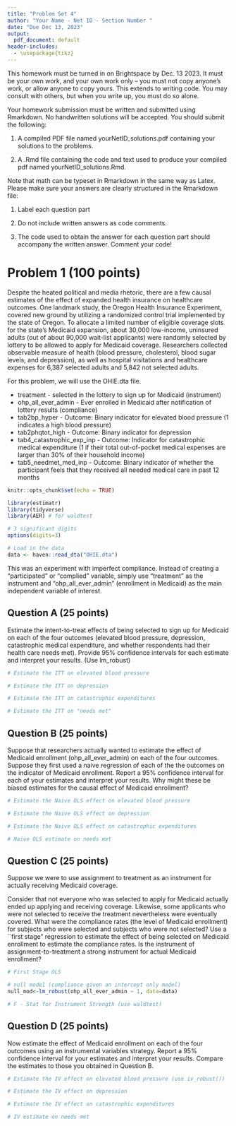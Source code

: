 ```yaml
---
title: "Problem Set 4"
author: "Your Name - Net ID - Section Number "
date: "Due Dec 13, 2023"
output:
  pdf_document: default
header-includes: 
  - \usepackage{tikz}
---
```


This homework must be turned in on Brightspace by Dec. 13 2023. It must be your own work, and your own work only -- you must not copy anyone's work, or allow anyone to copy yours. This extends to writing code. You may consult with others, but when you write up, you must do so alone.

Your homework submission must be written and submitted using Rmarkdown. No handwritten solutions
will be accepted. \textbf{No zip files will be accepted.} \textbf{Make sure we can read each line of code in the pdf document.} You should submit the following:

1. A compiled PDF file named yourNetID\_solutions.pdf containing your solutions to the problems.

2. A .Rmd file containing the code and text used to produce your compiled pdf named yourNetID\_solutions.Rmd.


Note that math can be typeset in Rmarkdown in the same way as Latex. Please make sure your answers are clearly structured in the Rmarkdown file:

1. Label each question part

2. Do not include written answers as code comments.

3. The code used to obtain the answer for each question part should accompany the written answer. Comment your code!


\newpage 

# Problem 1 (100 points)
Despite the heated political and media rhetoric, there are a few causal estimates of the effect of expanded health insurance on healthcare outcomes. One landmark study, the Oregon Health Insurance Experiment, covered new ground by utilizing a randomized control trial implemented by the state of Oregon. To allocate a limited number of eligible coverage slots for the state's Medicaid expansion, about 30,000 low-income, uninsured adults (out of about 90,000 wait-list applicants) were randomly selected by lottery to be allowed to apply for Medicaid coverage. Researchers collected observable measure of health (blood pressure, cholesterol, blood sugar levels, and depression), as well as hospital visitations and healthcare expenses for 6,387 selected adults and 5,842 not selected adults.

For this problem, we will use the OHIE.dta file.

* treatment - selected in the lottery to sign up for Medicaid (instrument)
* ohp_all_ever_admin - Ever enrolled in Medicaid after notification of lottery results (compliance) 
* tab2bp_hyper - Outcome: Binary indicator for elevated blood pressure (1 indicates a high blood pressure)
* tab2phqtot_high - Outcome: Binary indicator for depression
* tab4_catastrophic_exp_inp - Outcome: Indicator for catastrophic medical expenditure (1 if their total out-of-pocket medical expenses are larger than 30\% of their household income)
* tab5_needmet_med_inp - Outcome: Binary indicator of whether the participant feels that they received all needed medical care in past 12 months


```r
knitr::opts_chunk$set(echo = TRUE)
```


```r
library(estimatr)
library(tidyverse)
library(AER) # for waldtest

# 3 significant digits
options(digits=3)
```

```r
# Load in the data
data <- haven::read_dta("OHIE.dta")
```

\textbf{Hint:} This was an experiment with imperfect compliance. Instead of creating a "participated" or "complied" variable, simply use "treatment" as the instrument and "ohp_all_ever_admin" (enrollment in Medicaid) as the main independent variable of interest.

## Question A (25 points)

Estimate the intent-to-treat effects of being selected to sign up for Medicaid on each of the four outcomes (elevated blood pressure, depression, catastrophic medical expenditure, and whether respondents had their health care needs met). Provide 95\% confidence intervals for each estimate and interpret your results. (Use lm_robust)


```r
# Estimate the ITT on elevated blood pressure

```


```r
# Estimate the ITT on depression

```


```r
# Estimate the ITT on catastrophic expenditures

```


```r
# Estimate the ITT on "needs met"
```



## Question B (25 points)

Suppose that researchers actually wanted to estimate the effect of Medicaid enrollment (ohp_all_ever_admin) on each of the four outcomes. Suppose they first used a naive regression of each of the the outcomes on the indicator of Medicaid enrollment. Report a 95\% confidence interval for each of your estimates and interpret your results. Why might these be biased estimates for the causal effect of Medicaid enrollment?



```r
# Estimate the Naive OLS effect on elevated blood pressure
```


```r
# Estimate the Naive OLS effect on depression
```



```r
# Estimate the Naive OLS effect on catastrophic expenditures
```


```r
# Naive OLS estimate on needs met
```



## Question C (25 points)

Suppose we were to use assignment to treatment as an instrument for actually receiving Medicaid coverage.

Consider that not everyone who was selected to apply for Medicaid actually ended up applying and receiving coverage. Likewise, some applicants who were not selected to receive the treatment nevertheless were eventually covered. What were the compliance rates (the level of Medicaid enrollment) for subjects who were selected and subjects who were not selected? Use a ``first stage" regression to estimate the effect of being selected on Medicaid enrollment to estimate the compliance rates. Is the instrument of assignment-to-treatment a strong instrument for actual Medicaid enrollment?



```r
# First Stage OLS

# null model (compliance given an intercept only model)
null_mod<-lm_robust(ohp_all_ever_admin ~ 1, data=data)

# F - Stat for Instrument Strength (use waldtest)
```


## Question D (25 points)

Now estimate the effect of Medicaid enrollment on each of the four outcomes using an instrumental variables strategy. Report a 95\% confidence interval for your estimates and interpret your results. Compare the estimates to those you obtained in Question B.



```r
# Estimate the IV effect on elevated blood pressure (use iv_robust())
```

```r
# Estimate the IV effect on depression
```



```r
# Estimate the IV effect on catastrophic expenditures
```


```r
# IV estimate on needs met
```
